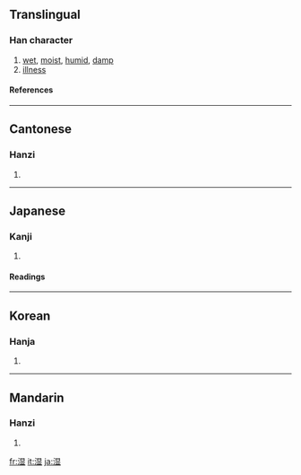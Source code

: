 {{see|溼|濕}}

==Translingual==
===Han character===
{{Han char|rn=85|rad=水|as=09|sn=12|four=|canj=水日廿金 (EATC)}}
# [[wet]], [[moist]], [[humid]], [[damp]]
# [[illness]]
====References====
{{Han ref|kx=0639.111|dkj=17920|dj=1046.010|hdz=31675.020|uh=6E7F|ud=28287}}

----
==Cantonese==
===Hanzi===
{{yue-hanzi|jyut=|y=sap1}}
# {{defn|Cantonese}}

----
==Japanese==
===Kanji===
{{ja-kanji|grade=c|rs=水09}}
# {{defn|Japanese}} 
====Readings====
{{ja-readings|on=[[しつ]] (shitsu)|kun=[[しめる]] (shimeru), [[しめす]] (shimesu), [[うるおう]] (uruou)}}

----
==Korean==
===Hanja===
{{ko-hanja|hangeul=습|eumhun=|rv=seup|mr=sŭp|y=sup}}
# {{defn|Korean}}

----
==Mandarin==
===Hanzi===
{{cmn-hanzi|tra=濕|pin=[[shī]] ([[shi1]])|wg=shih<sup>1</sup>}}
# {{defn|Mandarin}}

[[fr:湿]]
[[it:湿]]
[[ja:湿]]